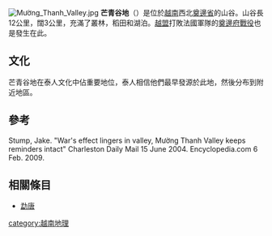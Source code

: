 {{coord|21|23|N|103|01|E|source:eswiki|display=title}}
[[File:Mường_Thanh_Valley.jpg|right]]
'''芒青谷地'''（{{vie|v=Thung lũng Mường Thanh|hn=舂壠芒青}}）是位於[[越南|越南]]西北[[奠邊省|奠邊省]]的山谷。山谷長12公里，闊3公里，充滿了叢林，稻田和湖泊。[[越盟|越盟]]打敗法國軍隊的[[奠邊府戰役|奠邊府戰役]]也是發生在此。

==文化==
芒青谷地在泰人文化中佔重要地位，泰人相信他們最早發源於此地，然後分布到附近地區。

==參考==
Stump, Jake. "War's effect lingers in valley, Mường Thanh Valley keeps reminders intact" Charleston Daily Mail 15 June 2004. Encyclopedia.com 6 Feb. 2009.
==相關條目==
*[[勐唐|勐唐]]

{{越南地理小作品}}

[[category:越南地理|category:越南地理]]